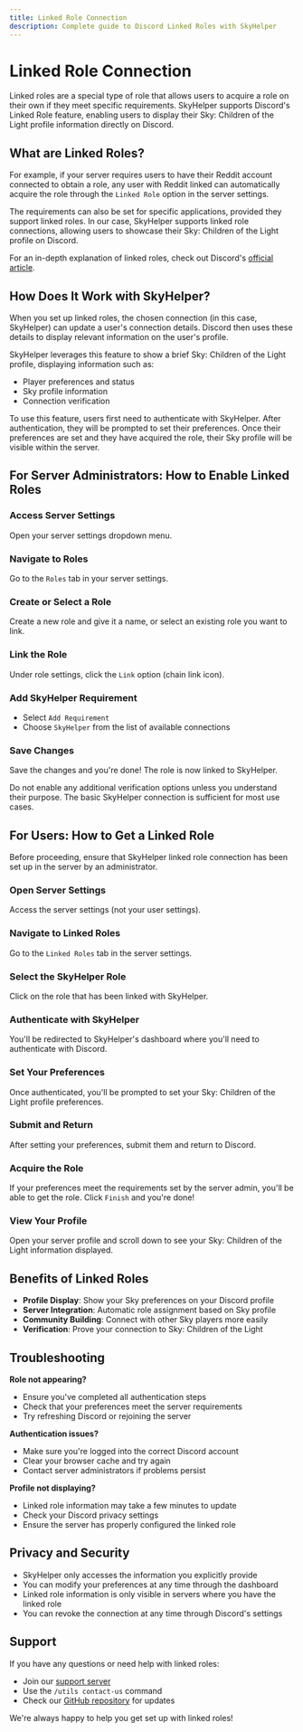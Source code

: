 ---
title: Linked Role Connection
description: Complete guide to Discord Linked Roles with SkyHelper
---


# Linked Role Connection

Linked roles are a special type of role that allows users to acquire a role on their own if they meet specific requirements. SkyHelper supports Discord's Linked Role feature, enabling users to display their Sky: Children of the Light profile information directly on Discord.

## What are Linked Roles?

For example, if your server requires users to have their Reddit account connected to obtain a role, any user with Reddit linked can automatically acquire the role through the `Linked Role` option in the server settings.

The requirements can also be set for specific applications, provided they support linked roles. In our case, SkyHelper supports linked role connections, allowing users to showcase their Sky: Children of the Light profile on Discord.

For an in-depth explanation of linked roles, check out Discord's [official article](https://support.discord.com/hc/en-us/articles/8063233404823).

## How Does It Work with SkyHelper?

When you set up linked roles, the chosen connection (in this case, SkyHelper) can update a user's connection details. Discord then uses these details to display relevant information on the user's profile.

SkyHelper leverages this feature to show a brief Sky: Children of the Light profile, displaying information such as:

- Player preferences and status
- Sky profile information
- Connection verification

To use this feature, users first need to authenticate with SkyHelper. After authentication, they will be prompted to set their preferences. Once their preferences are set and they have acquired the role, their Sky profile will be visible within the server.

## For Server Administrators: How to Enable Linked Roles

<Steps>

<Step>

### Access Server Settings

Open your server settings dropdown menu.

</Step>

<Step>

### Navigate to Roles

Go to the `Roles` tab in your server settings.

</Step>

<Step>

### Create or Select a Role

Create a new role and give it a name, or select an existing role you want to link.

</Step>

<Step>

### Link the Role

Under role settings, click the `Link` option (chain link icon).

</Step>

<Step>

### Add SkyHelper Requirement

- Select `Add Requirement`
- Choose `SkyHelper` from the list of available connections

</Step>

<Step>

### Save Changes

Save the changes and you're done! The role is now linked to SkyHelper.

</Step>

</Steps>

<Callout type="warning">
  Do not enable any additional verification options unless you understand their purpose. The basic SkyHelper connection is
  sufficient for most use cases.
</Callout>

## For Users: How to Get a Linked Role

<Callout type="warning">
  Before proceeding, ensure that SkyHelper linked role connection has been set up in the server by an administrator.
</Callout>

<Steps>

<Step>

### Open Server Settings

Access the server settings (not your user settings).

</Step>

<Step>

### Navigate to Linked Roles

Go to the `Linked Roles` tab in the server settings.

</Step>

<Step>

### Select the SkyHelper Role

Click on the role that has been linked with SkyHelper.

</Step>

<Step>

### Authenticate with SkyHelper

You'll be redirected to SkyHelper's dashboard where you'll need to authenticate with Discord.

</Step>

<Step>

### Set Your Preferences

Once authenticated, you'll be prompted to set your Sky: Children of the Light profile preferences.

</Step>

<Step>

### Submit and Return

After setting your preferences, submit them and return to Discord.

</Step>

<Step>

### Acquire the Role

If your preferences meet the requirements set by the server admin, you'll be able to get the role. Click `Finish` and you're done!

</Step>

<Step>

### View Your Profile

Open your server profile and scroll down to see your Sky: Children of the Light information displayed.

</Step>

</Steps>

## Benefits of Linked Roles

- **Profile Display**: Show your Sky preferences on your Discord profile
- **Server Integration**: Automatic role assignment based on Sky profile
- **Community Building**: Connect with other Sky players more easily
- **Verification**: Prove your connection to Sky: Children of the Light

## Troubleshooting

**Role not appearing?**

- Ensure you've completed all authentication steps
- Check that your preferences meet the server requirements
- Try refreshing Discord or rejoining the server

**Authentication issues?**

- Make sure you're logged into the correct Discord account
- Clear your browser cache and try again
- Contact server administrators if problems persist

**Profile not displaying?**

- Linked role information may take a few minutes to update
- Check your Discord privacy settings
- Ensure the server has properly configured the linked role

## Privacy and Security

- SkyHelper only accesses the information you explicitly provide
- You can modify your preferences at any time through the dashboard
- Linked role information is only visible in servers where you have the linked role
- You can revoke the connection at any time through Discord's settings

## Support

If you have any questions or need help with linked roles:

- Join our [support server](https://discord.com/invite/2rjCRKZsBb)
- Use the `/utils contact-us` command
- Check our [GitHub repository](https://github.com/imnaiyar/SkyHelper) for updates

We're always happy to help you get set up with linked roles!
